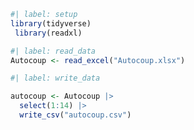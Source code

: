 ```r
#| label: setup
library(tidyverse)
 library(readxl)
```

```r
#| label: read_data
Autocoup <- read_excel("Autocoup.xlsx")
```

```r
#| label: write_data

autocoup <- Autocoup |> 
  select(1:14) |>
  write_csv("autocoup.csv")
```
